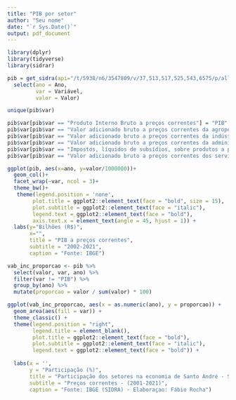 ```yaml
---
title: "PIB por setor"
author: "Seu nome"
date: "`r Sys.Date()`"
output: pdf_document
---
```


```r

library(dplyr)
library(tidyverse)
library(sidrar)

```

```r

pib = get_sidra(api="/t/5938/n6/3547809/v/37,513,517,525,543,6575/p/all/d/v37%200,v513%200,v517%200,v525%200,v543%200,v6575%200") %>%
  select(ano = Ano,
         var = Variável,
         valor = Valor)

unique(pib$var)

```

```r

pib$var[pib$var == "Produto Interno Bruto a preços correntes"] = "PIB"
pib$var[pib$var == "Valor adicionado bruto a preços correntes da agropecuária"] = "Agropecuária"
pib$var[pib$var == "Valor adicionado bruto a preços correntes da indústria"] = "Industria"
pib$var[pib$var == "Valor adicionado bruto a preços correntes da administração, defesa, educação e saúde públicas e seguridade social"] = "Serviços (público)"
pib$var[pib$var == "Impostos, líquidos de subsídios, sobre produtos a preços correntes"] = "Impostos e subsídios"
pib$var[pib$var == "Valor adicionado bruto a preços correntes dos serviços, exclusive administração, defesa, educação e saúde públicas e seguridade social"] = "Serviços (privado)"
```


```r

ggplot(pib, aes(x=ano, y=valor/1000000))+
  geom_col()+
  facet_wrap(~var, ncol = 3)+
  theme_bw()+
   theme(legend.position = 'none',
        plot.title = ggplot2::element_text(face = "bold", size = 15),
        plot.subtitle = ggplot2::element_text(face = "italic"),
        legend.text = ggplot2::element_text(face = "bold"),
        axis.text.x = element_text(angle = 45, hjust = 1)) + 
  labs(y="Bilhões (R$)",
       x="",
       title = "PIB a preços correntes",
       subtitle = "2002-2021",
       caption = "Fonte: IBGE")

```

```r

vab_inc_proporcao <- pib %>%
  select(valor, var, ano) %>%
  filter(var != "PIB") %>%
  group_by(ano) %>%
  mutate(proporcao = valor / sum(valor) * 100)

```

```r

ggplot(vab_inc_proporcao, aes(x = as.numeric(ano), y = proporcao)) +
  geom_area(aes(fill = var)) +
  theme_classic() +
  theme(legend.position = "right",
        legend.title = element_blank(),
        plot.title = ggplot2::element_text(face = "bold"),
        plot.subtitle = ggplot2::element_text(face = "italic"),
        legend.text = ggplot2::element_text(face = "bold")) +
  
  labs(x = '', 
       y = "Participação (%)",
       title = "Participação dos setores na economia de Santo André - SP",
       subtitle = "Preços correntes - (2001-2021)",
       caption = "Fonte: IBGE (SIDRA) - Elaboraçao: Fábio Rocha")

```


